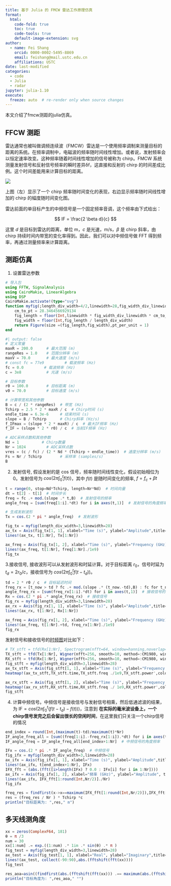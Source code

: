 ```yaml
---
title: 基于 Julia 的 FMCW 雷达工作原理仿真
format:
  html:
    code-fold: true
    toc: true
    code-tools: true
    default-image-extension: svg
author:
  - name: Fei Shang
    orcid: 0000-0002-5495-8869
    email: feishang@mail.ustc.edu.cn
    affiliations: USTC
date: last-modified
categories:
  - code
  - Julia
  - radar
jupyter: julia-1.10
execute:
  freeze: auto  # re-render only when source changes
---
```


本文介绍了fmcw测距的julia仿真。

## FFCW 测距

雷达通常也被叫做调频连续波（FMCW）雷达是一个使用频率调制来测量目标的距离的系统。在频率调制中，电磁波的频率随时间线性增加。或者说，发射频率会以恒定速率改变。这种频率随着时间线性增加的信号被称为 chirp。FMCW 系统测量发射信号和反射信号频率的瞬时差异δf，这直接和反射的 chirp 的时间差成比例。这个时间差能用来计算目标的距离。

![](images/4100650ab06cc0952fe0d20e5bfc07ca7d94e3e6cc3364bde2cedb456bbc6667.png)

上图（左）显示了一个 chirp 频率随时间变化的表现，右边显示频率随时间线性增加的 chirp 的幅度随时间变化图。

雷达前面的单目标产生的中频信号是一个固定频率音调，这个频率由下式给出：

$$
IF = \frac{2 \beta d}{c}
$$

这里 $d$ 是目标到雷达的距离，单位 m，$c$ 是光速，m/s，$\beta$ 是 chirp 斜率，由 chirp 持续时间内带宽的变化率得到。因此，我们可以对中频信号做 FFT 得到频率，再通过测量频率来计算距离。

## 测距仿真

1. 设置雷达参数

```julia
# 导入包
using FFTW, SignalAnalysis
using CairoMakie, LinearAlgebra 
using DSP
CairoMakie.activate!(type="svg")
function myfig(;length_div_width=4/2,linewidth=28,fig_width_div_linewidth=0.5,scale=2.0)
    cm_to_pt = 28.3464566929134
    fig_length = floor(Int,linewidth * fig_width_div_linewidth * cm_to_pt * scale)
    fig_width = floor(Int,fig_length / length_div_width)
    return Figure(size =(fig_length,fig_width),pt_per_unit = 1)
end
```

```julia
#| output: false
# 定义常量
maxR = 200.0      # 最大范围 (m)
rangeRes = 1.0    # 范围分辨率 (m)
maxV = 70.0       # 最大速度 (m/s)
# const fc = 77e9         # 载波频率 (Hz)
fc = 0.0         # 载波频率 (Hz)
c = 3e8           # 光速 (m/s)

# 目标参数
r0 = 100.0        # 目标距离 (m)
v0 = 70.0         # 目标速度 (m/s)

# 计算带宽和其他参数
B = c / (2 * rangeRes)  # 带宽 (Hz)
Tchirp = 2.5 * 2 * maxR / c  # Chirp时间 (s)
endle_time = 6.3e-6     # 结束时间 (s)
slope = B / Tchirp      # Chirp斜率 (Hz/s)
f_IFmax = (slope * 2 * maxR) / c  # 最大IF频率 (Hz)
f_IF = (slope * 2 * r0) / c  # 当前IF频率 (Hz)

# ADC采样点数和其他参数
Nd = 1          # Chirp数量
Nr = 1024         # ADC采样点数
vres = (c / fc) / (2 * Nd * (Tchirp + endle_time))  # 速度分辨率 (m/s)
Fs = Nr / Tchirp        # 采样率 (samples/s)
B
```

2. 发射信号, 假设发射的是 cos 信号，频率随时间线性变化，假设初始相位为0。发射信号为 $cos(2 \pi  \int_0^t f(t))$，其中 $f(t)$ 是随时间变化的频率, $f = f_c + \beta t$

```julia
t = range(0, stop=Nd*Tchirp, length=Nr*Nd)  # 时间向量
dt = t[2] - t[1]  # 时间步长
freq = fc .+ mod.(slope .* t,B)  # 发射信号的频率
angle_freq = [sum(freq[1:i].*dt) for i in axes(t,1)]  # 发射信号的角度频率

# 生成发射波形
Tx = cos.(2 * pi * angle_freq)  # 发射波形

fig_tx = myfig(length_div_width=3,linewidth=28)
ax_tx = Axis(fig_tx[1, 1], xlabel="Time (s)", ylabel="Amplitude",title="发射信号")
lines!(ax_tx, t[1:Nr], Tx[1:Nr])

ax_freq = Axis(fig_tx[1, 2], xlabel="Time (s)", ylabel="Frequency (GHz)", title="频率随时间的变化")
lines!(ax_freq, t[1:Nr], freq[1:Nr]./1e9)
fig_tx
```

3.接收信号, 接收波形可以从发射波形和时延计算。对于目标距离 $r_0$，信号时延为 $t_d=2r_0/c$，接收信号为 $cos(2 \pi  \int_0^t f(t - t_d))$。

```julia
td = 2 * r0 / c  # 目标延迟时间
freq_rx = [t_now > td ? fc .+ mod.(slope .* (t_now.-td),B) : fc for t_now in t]   # 接收信号的频率
angle_freq_rx = [sum(freq_rx[1:i].*dt) for i in axes(t,1)]  # 接收信号的角度频率
Rx = cos.(2 * pi .* angle_freq_rx)  # 接收信号
fig_rx = myfig(length_div_width=3,linewidth=28)
ax_rx = Axis(fig_rx[1, 1], xlabel="Time (s)", ylabel="Amplitude",title="接收信号")
lines!(ax_rx, t[1:Nr], Rx[1:Nr])

ax_freq = Axis(fig_rx[1, 2], xlabel="Time (s)", ylabel="Frequency (GHz)", title="频率随时间的变化")
lines!(ax_freq, t[1:Nr].+td, freq_rx[1:Nr]./1e9)
fig_rx
```

发射信号和接收信号的[时频图](https://arxiv.org/pdf/2101.06707)对比如下：

```julia
# TX_stft = tfd(Rx[1:Nr], Spectrogram(nfft=64, window=hanning,noverlap=63),fs=Fs)
TX_stft = tfd(Tx[1:Nr], Wigner(nfft=256, smooth=10, method=:CM1980, window=hamming),fs=Fs)
RX_stft = tfd(Rx[1:Nr], Wigner(nfft=256, smooth=10, method=:CM1980, window=hamming),fs=Fs)
fig_stft = myfig(length_div_width=3,linewidth=28)
ax_tx_stft = Axis(fig_stft[1, 1], xlabel="Time (s)", ylabel="Frequency (GHz)",title="发射信号")
heatmap!(ax_tx_stft,TX_stft.time,TX_stft.freq ./1e9,TX_stft.power',colormap=:roma)

ax_rx_stft = Axis(fig_stft[1, 2], xlabel="Time (s)", ylabel="Frequency (GHz)",title="接收信号")
heatmap!(ax_rx_stft,RX_stft.time,RX_stft.freq ./ 1e9,RX_stft.power',colormap=:roma)
fig_stft
```

4. 计算中频信号。中频信号是接收信号与发射信号相乘，然后低通滤波的结果，为 $\text{IF} = cos(2\pi \int_0^t (f(t-t_d)-f(t)))$，注意到 **在实际的毫米波设备上，一个chirp信号发完之后会留出很长的空闲时间**，在这里我们只关注一个chirp信号的情况

```julia
end_index = round(Int,(maximum(t)-td)/maximum(t)*Nr)
IF_angle_freq_all = [sum((freq[1:i].-freq_rx[1:i]).*dt) for i in axes(t,1)]
IF_angle_freq = IF_angle_freq_all[end_index+1:Nr]  # 中频信号的角度频率

IFx = cos.(2 * pi .* IF_angle_freq)  # 中频信号
fig_ifx = myfig(length_div_width=3,linewidth=28)
ax_ifx = Axis(fig_ifx[1, 1], xlabel="Time (s)", ylabel="Amplitude",title="接收信号")
lines!(ax_ifx, t[end_index+1:Nr], IFx)
IFX_fft = (abs.(fft([i>length(IFx) ? 0.0 : IFx[i] for i in 1:Nr])))
ax_ifx = Axis(fig_ifx[1, 2], xlabel="频率 (GHz)", ylabel="Amplitude", title="FFT ")
lines!(ax_ifx, IFX_fft[1:round(Int,Nr/2)]./Nr)
fig_ifx
```

```julia
freq_res = findfirst(x->x==maximum(IFX_fft[1:round(Int,Nr/2)]),IFX_fft[1:round(Int,Nr/2)])
res = (freq_res / Nr ) * Tchirp *c
println("目标距离为: ",res," m")
```

## 多天线测角度

```julia
xx = zeros(ComplexF64, 181)
θ = π /3
num = 30
xx[1:num] .= exp.((1:num) .* 1im .* sin(θ) .* π )
fig_test = myfig(length_div_width=3,linewidth=28)
ax_test = Axis(fig_test[1, 1], xlabel="Real", ylabel="Imaginary",title="复数")
lines!(ax_test, collect(-90:90),abs.(fftshift(fft(xx))))
fig_test
```

```julia
res_aoa=asin((findfirst(abs.(fftshift(fft(xx))) .== maximum(abs.(fftshift(fft(xx)))))-90)/90) / π *180
println("目标角度为: ",res_aoa," °")
```

